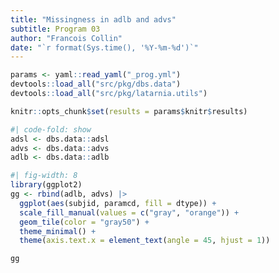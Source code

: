 ```yaml
---
title: "Missingness in adlb and advs"
subtitle: Program 03
author: "Francois Collin"
date: "`r format(Sys.time(), '%Y-%m-%d')`"
---
```


```r
params <- yaml::read_yaml("_prog.yml")
devtools::load_all("src/pkg/dbs.data")
devtools::load_all("src/pkg/latarnia.utils")

knitr::opts_chunk$set(results = params$knitr$results)
```


```r
#| code-fold: show
adsl <- dbs.data::adsl
advs <- dbs.data::advs
adlb <- dbs.data::adlb
```

```r
#| fig-width: 8
library(ggplot2)
gg <- rbind(adlb, advs) |>
  ggplot(aes(subjid, paramcd, fill = dtype)) +
  scale_fill_manual(values = c("gray", "orange")) +
  geom_tile(color = "gray50") +
  theme_minimal() +
  theme(axis.text.x = element_text(angle = 45, hjust = 1))
```

```r
gg
```




